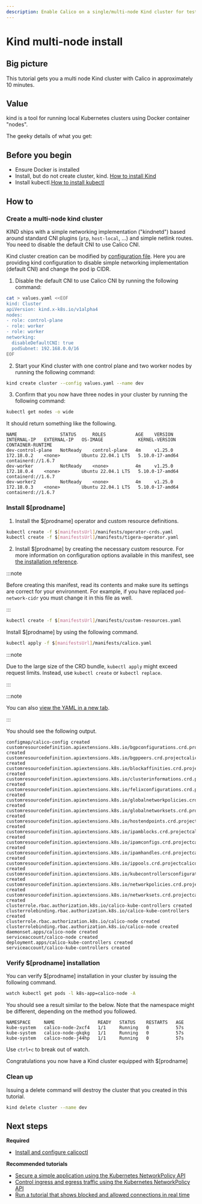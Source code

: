 ```yaml
---
description: Enable Calico on a single/multi-node Kind cluster for testing or development in approximately 10 minutes.
---
```


# Kind multi-node install


## Big picture

This tutorial gets you a multi node Kind cluster with Calico in approximately 10 minutes.

## Value

kind is a tool for running local Kubernetes clusters using Docker container "nodes".

The geeky details of what you get:

<GeekDetails
  prodname='$[prodname]'
  details='Policy:Calico,IPAM:Calico,CNI:Calico,Overlay:VXLAN,Routing:Calico,Datastore:Kubernetes'
/>

## Before you begin

- Ensure Docker is installed
- Install, but do not create cluster, kind. [How to install Kind](https://kind.sigs.k8s.io/docs/user/quick-start/#installation)
- Install kubectl.[How to install kubectl](https://kubernetes.io/docs/tasks/tools/install-kubectl/)

## How to

### Create a multi-node kind cluster

KIND ships with a simple networking implementation ("kindnetd") based around standard CNI plugins (`ptp`, `host-local`, …) and simple netlink routes. You need to disable the default CNI to use Calico CNI.

Kind cluster creation can be modified by [configuration file](https://kind.sigs.k8s.io/docs/user/quick-start/#creating-a-cluster). Here you are providing kind configuration to disable simple networking implementation (default CNI) and change the pod ip CIDR.

1. Disable the default CNI to use Calico CNI by running the following command:

```bash
cat > values.yaml <<EOF
kind: Cluster
apiVersion: kind.x-k8s.io/v1alpha4
nodes:
- role: control-plane
- role: worker
- role: worker
networking:
  disableDefaultCNI: true
  podSubnet: 192.168.0.0/16
EOF
```

2. Start your Kind cluster with one control plane and two worker nodes by running the following command:

```bash
kind create cluster --config values.yaml --name dev
```

3. Confirm that you now have three nodes in your cluster by running the following command:

```bash
kubectl get nodes -o wide
```

It should return something like the following.

```
NAME                STATUS      ROLES           AGE    VERSION   INTERNAL-IP   EXTERNAL-IP   OS-IMAGE             KERNEL-VERSION    CONTAINER-RUNTIME
dev-control-plane   NotReady    control-plane   4m     v1.25.0   172.18.0.2    <none>        Ubuntu 22.04.1 LTS   5.10.0-17-amd64   containerd://1.6.7
dev-worker          NotReady    <none>          4m     v1.25.0   172.18.0.4    <none>        Ubuntu 22.04.1 LTS   5.10.0-17-amd64   containerd://1.6.7
dev-worker2         NotReady    <none>          4m     v1.25.0   172.18.0.3    <none>        Ubuntu 22.04.1 LTS   5.10.0-17-amd64   containerd://1.6.7
```

### Install $[prodname]

   <Tabs>
<TabItem label="Operator" value="Operator-0">

1. Install the $[prodname] operator and custom resource definitions.

```bash
kubectl create -f $[manifestsUrl]/manifests/operator-crds.yaml
kubectl create -f $[manifestsUrl]/manifests/tigera-operator.yaml
```

2. Install $[prodname] by creating the necessary custom resource. For more information on configuration options available in this manifest, see [the installation reference](../../reference/installation/api.mdx).

:::note

Before creating this manifest, read its contents and make sure its settings are correct for your environment. For example,
if you have replaced `pod-network-cidr` you must change it in this file as well.

:::

```bash
kubectl create -f $[manifestsUrl]/manifests/custom-resources.yaml
```

</TabItem>
<TabItem label="Manifest" value="Manifest-1">

Install $[prodname] by using the following command.

```bash
kubectl apply -f $[manifestsUrl]/manifests/calico.yaml
```

:::note

Due to the large size of the CRD bundle, `kubectl apply` might exceed request limits. Instead, use `kubectl create` or `kubectl replace`.

:::

:::note

You can also
[view the YAML in a new tab]($[manifestsUrl]/manifests/calico.yaml).

:::

You should see the following output.

```
configmap/calico-config created
customresourcedefinition.apiextensions.k8s.io/bgpconfigurations.crd.projectcalico.org created
customresourcedefinition.apiextensions.k8s.io/bgppeers.crd.projectcalico.org created
customresourcedefinition.apiextensions.k8s.io/blockaffinities.crd.projectcalico.org created
customresourcedefinition.apiextensions.k8s.io/clusterinformations.crd.projectcalico.org created
customresourcedefinition.apiextensions.k8s.io/felixconfigurations.crd.projectcalico.org created
customresourcedefinition.apiextensions.k8s.io/globalnetworkpolicies.crd.projectcalico.org created
customresourcedefinition.apiextensions.k8s.io/globalnetworksets.crd.projectcalico.org created
customresourcedefinition.apiextensions.k8s.io/hostendpoints.crd.projectcalico.org created
customresourcedefinition.apiextensions.k8s.io/ipamblocks.crd.projectcalico.org created
customresourcedefinition.apiextensions.k8s.io/ipamconfigs.crd.projectcalico.org created
customresourcedefinition.apiextensions.k8s.io/ipamhandles.crd.projectcalico.org created
customresourcedefinition.apiextensions.k8s.io/ippools.crd.projectcalico.org created
customresourcedefinition.apiextensions.k8s.io/kubecontrollersconfigurations.crd.projectcalico.org created
customresourcedefinition.apiextensions.k8s.io/networkpolicies.crd.projectcalico.org created
customresourcedefinition.apiextensions.k8s.io/networksets.crd.projectcalico.org created
clusterrole.rbac.authorization.k8s.io/calico-kube-controllers created
clusterrolebinding.rbac.authorization.k8s.io/calico-kube-controllers created
clusterrole.rbac.authorization.k8s.io/calico-node created
clusterrolebinding.rbac.authorization.k8s.io/calico-node created
daemonset.apps/calico-node created
serviceaccount/calico-node created
deployment.apps/calico-kube-controllers created
serviceaccount/calico-kube-controllers created
```

</TabItem>
</Tabs>

### Verify $[prodname] installation

You can verify $[prodname] installation in your cluster by issuing the following command.

```bash
watch kubectl get pods -l k8s-app=calico-node -A
```

You should see a result similar to the below. Note that the namespace might be different, depending on the method you followed.

```
NAMESPACE     NAME                READY   STATUS    RESTARTS   AGE
kube-system   calico-node-2xcf4   1/1     Running   0          57s
kube-system   calico-node-gkqkg   1/1     Running   0          57s
kube-system   calico-node-j44hp   1/1     Running   0          57s

```

Use `ctrl+c` to break out of watch.

Congratulations you now have a Kind cluster equipped with $[prodname]

### Clean up

Issuing a delete command will destroy the cluster that you created in this tutorial.

```bash
kind delete cluster --name dev
```

## Next steps

**Required**

- [Install and configure calicoctl](../../operations/calicoctl/install.mdx)

**Recommended tutorials**

- [Secure a simple application using the Kubernetes NetworkPolicy API](../../network-policy/get-started/kubernetes-policy/kubernetes-policy-basic.mdx)
- [Control ingress and egress traffic using the Kubernetes NetworkPolicy API](../../network-policy/get-started/kubernetes-policy/kubernetes-policy-advanced.mdx)
- [Run a tutorial that shows blocked and allowed connections in real time](../../network-policy/get-started/kubernetes-policy/kubernetes-demo.mdx)

